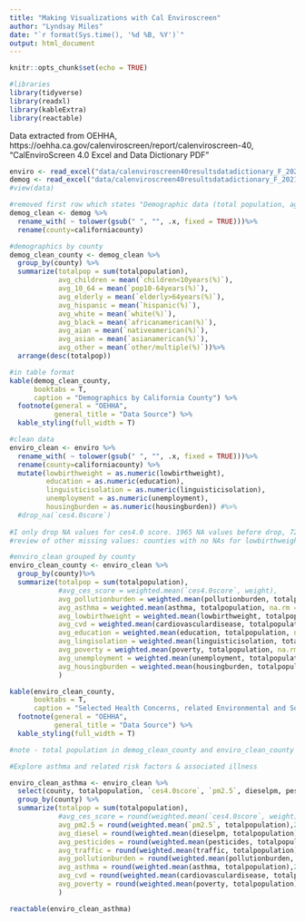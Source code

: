 ```yaml
---
title: "Making Visualizations with Cal Enviroscreen"
author: "Lyndsay Miles"
date: "`r format(Sys.time(), '%d %B, %Y')`"
output: html_document
---
```


```r
knitr::opts_chunk$set(echo = TRUE)
```

```r
#libraries
library(tidyverse)
library(readxl)
library(kableExtra)
library(reactable)
```

Data extracted from OEHHA, https://oehha.ca.gov/calenviroscreen/report/calenviroscreen-40, "CalEnviroScreen 4.0 Excel and Data Dictionary PDF"

```r
enviro <- read_excel("data/calenviroscreen40resultsdatadictionary_F_2021.xlsx", sheet = 1, na = "---") 
demog <- read_excel("data/calenviroscreen40resultsdatadictionary_F_2021.xlsx", sheet = 2, na = "---") 
#view(data)
```


```r
#removed first row which states "Demographic data (total population, age groups and race/ethnicity) by census tract were extracted from the 2019 American Community Survey."
demog_clean <- demog %>% 
  rename_with( ~ tolower(gsub(" ", "", .x, fixed = TRUE)))%>%
  rename(county=californiacounty)
```

```r
#demographics by county
demog_clean_county <- demog_clean %>%
  group_by(county) %>% 
  summarize(totalpop = sum(totalpopulation),
            avg_children = mean(`children<10years(%)`),
            avg_10_64 = mean(`pop10-64years(%)`),
            avg_elderly = mean(`elderly>64years(%)`),
            avg_hispanic = mean(`hispanic(%)`),
            avg_white = mean(`white(%)`),
            avg_black = mean(`africanamerican(%)`),
            avg_aian = mean(`nativeamerican(%)`),
            avg_asian = mean(`asianamerican(%)`),
            avg_other = mean(`other/multiple(%)`))%>%
  arrange(desc(totalpop))
```

```r
#in table format
kable(demog_clean_county,
      booktabs = T,
      caption = "Demographics by California County") %>%
  footnote(general = "OEHHA",
           general_title = "Data Source") %>%
  kable_styling(full_width = T)
```

```r
#clean data
enviro_clean <- enviro %>% 
  rename_with( ~ tolower(gsub(" ", "", .x, fixed = TRUE)))%>%
  rename(county=californiacounty) %>% 
  mutate(lowbirthweight = as.numeric(lowbirthweight),
         education = as.numeric(education),
         linguisticisolation = as.numeric(linguisticisolation),
         unemployment = as.numeric(unemployment),
         housingburden = as.numeric(housingburden)) #%>%
  #drop_na(`ces4.0score`)
  
#I only drop NA values for ces4.0 score. 1965 NA values before drop, 720 remain
#review of other missing values: counties with no NAs for lowbirthweight (29); education (42), linguisticisolation (15), unemployment (12), housing (37), poverty (57). Only 5 counties have a complete data set for the chosen variables after dropping NAs for ces4.0score
```

```r
#enviro_clean grouped by county
enviro_clean_county <- enviro_clean %>%
  group_by(county)%>%
  summarize(totalpop = sum(totalpopulation),
            #avg_ces_score = weighted.mean(`ces4.0score`, weight),
            avg_pollutionburden = weighted.mean(pollutionburden, totalpopulation, na.rm=T),
            avg_asthma = weighted.mean(asthma, totalpopulation, na.rm = T),
            avg_lowbirthweight = weighted.mean(lowbirthweight, totalpopulation, na.rm=T),
            avg_cvd = weighted.mean(cardiovasculardisease, totalpopulation, na.rm=T),
            avg_education = weighted.mean(education, totalpopulation, na.rm=T),
            avg_lingisolation = weighted.mean(linguisticisolation, totalpopulation, na.rm=T),
            avg_poverty = weighted.mean(poverty, totalpopulation, na.rm = T),
            avg_unemployment = weighted.mean(unemployment, totalpopulation, na.rm=T),
            avg_housingburden = weighted.mean(housingburden, totalpopulation, na.rm=T)
            )
```

```r
kable(enviro_clean_county,
      booktabs = T,
      caption = "Selected Health Concerns, related Environmental and Social Factors, by California County") %>%
  footnote(general = "OEHHA",
           general_title = "Data Source") %>%
  kable_styling(full_width = T)

#note - total population in demog_clean_county and enviro_clean_county are not the same. For example, LA county in demog_clean_county is 10081570 and in enviro_clean_county it is 10040912. This is due to the removal of NA values I think
```



```r
#Explore asthma and related risk factors & associated illness

enviro_clean_asthma <- enviro_clean %>%
  select(county, totalpopulation, `ces4.0score`, `pm2.5`, dieselpm, pesticides, traffic, pollutionburden, asthma, cardiovasculardisease, poverty, housingburden) %>% 
  group_by(county) %>% 
  summarize(totalpop = sum(totalpopulation), 
            #avg_ces_score = round(weighted.mean(`ces4.0score`, weight),2),
            avg_pm2.5 = round(weighted.mean(`pm2.5`, totalpopulation),2),
            avg_diesel = round(weighted.mean(dieselpm, totalpopulation),2),
            avg_pesticides = round(weighted.mean(pesticides, totalpopulation),2),
            avg_traffic = round(weighted.mean(traffic, totalpopulation),2),
            avg_pollutionburden = round(weighted.mean(pollutionburden, totalpopulation),2),
            avg_asthma = round(weighted.mean(asthma, totalpopulation),2),
            avg_cvd = round(weighted.mean(cardiovasculardisease, totalpopulation),2),
            avg_poverty = round(weighted.mean(poverty, totalpopulation),2)
            )
```

```r
reactable(enviro_clean_asthma)
```


